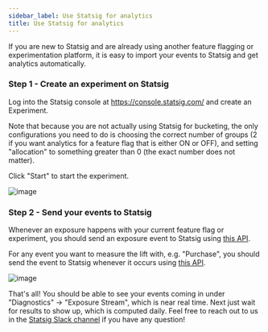 ```yaml
---
sidebar_label: Use Statsig for analytics
title: Use Statsig for analytics
---
```


If you are new to Statsig and are already using another feature flagging or experimentation platform, it is easy to import your events to Statsig and get analytics automatically.

### Step 1 - Create an experiment on Statsig

Log into the Statsig console at https://console.statsig.com/ and create an Experiment.

Note that because you are not actually using Statsig for bucketing, the only configurations you need to do is choosing the correct number of groups (2 if you want analytics for a feature flag that is either ON or OFF), and setting "allocation" to something greater than 0 (the exact number does not matter).

Click "Start" to start the experiment.

![image](https://user-images.githubusercontent.com/77478330/157935108-da1869fb-f259-4dcd-a271-95917271f4ec.png)

### Step 2 - Send your events to Statsig

Whenever an exposure happens with your current feature flag or experiment, you should send an exposure event to Statsig using [this API](/http-api#log-exposure-event).

For any event you want to measure the lift with, e.g. "Purchase", you should send the event to Statsig whenever it occurs using [this API](/http-api#log-an-event).

![image](https://user-images.githubusercontent.com/77478330/157947492-8af01e81-9f3e-43d5-9e63-c3ec0cef3e0d.png)

That's all! You should be able to see your events coming in under "Diagnostics" -> "Exposure Stream", which is near real time. Next just wait for results to show up, which is computed daily. Feel free to reach out to us in the [Statsig Slack channel](https://www.statsig.com/slack) if you have any question!
